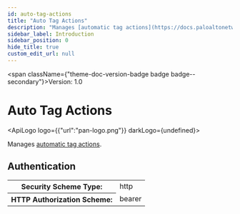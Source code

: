 ```yaml
---
id: auto-tag-actions
title: "Auto Tag Actions"
description: "Manages [automatic tag actions](https://docs.paloaltonetworks.com/network-security/security-policy/objects/auto-tag-actions)."
sidebar_label: Introduction
sidebar_position: 0
hide_title: true
custom_edit_url: null
---
```



<span className={"theme-doc-version-badge badge badge--secondary"}>Version: 1.0</span>

<h1 className={"openapi__heading"}>Auto Tag Actions</h1>

<ApiLogo logo={{"url":"pan-logo.png"}} darkLogo={undefined}></ApiLogo>

Manages [automatic tag actions](https://docs.paloaltonetworks.com/network-security/security-policy/objects/auto-tag-actions).


<div style={{"marginBottom":"2rem"}}><h2 id={"authentication"} style={{"marginBottom":"1rem"}}>Authentication</h2><SchemaTabs className={"openapi-tabs__security-schemes"}><TabItem label={"HTTP: Bearer Auth"} value={"Bearer"}><div><table><tbody><tr><th>Security Scheme Type:</th><td>http</td></tr><tr><th>HTTP Authorization Scheme:</th><td>bearer</td></tr></tbody></table></div></TabItem></SchemaTabs></div>
      